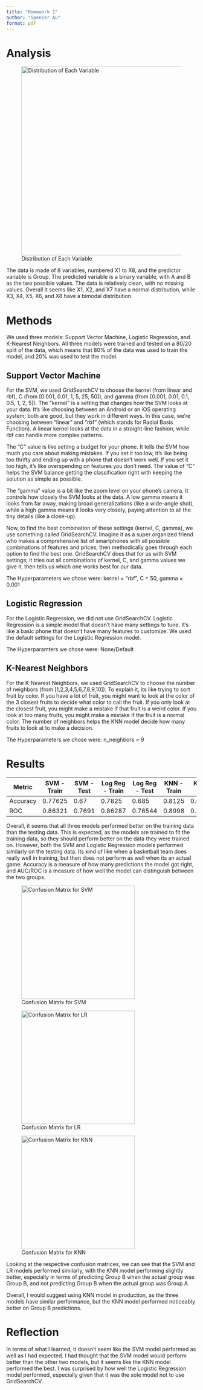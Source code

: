 ```yaml
---
title: "Homework 1"
author: "Spencer Au"
format: pdf
---
```



# Analysis 

![Distribution of Each Variable](eda_graph.png){width=500}

The data is made of 8 variables, numbered X1 to X8, and the predictor variable is Group. The predicted variable is a binary variable, with A and B as the two possible values. The data is relatively clean, with no missing values. Overall it seems like X1, X2, and X7 have a normal distribution, while X3, X4, X5, X6, and X8 have a bimodal distribution.

# Methods

We used three models: Support Vector Machine, Logistic Regression, and K-Nearest Neighbors. All three models were trained and tested on a 80/20 split of the data, which means that 80% of the data was used to train the model, and 20% was used to test the model. 

## Support Vector Machine
For the SVM, we used GridSearchCV to choose the kernel (from linear and rbf), C (from [0.001, 0.01, 1, 5, 25, 50]), and gamma (from [0.001, 0.01, 0.1, 0.5, 1, 2, 5]).
The "kernel" is a setting that changes how the SVM looks at your data. It's like choosing between an Android or an iOS operating system; both are good, but they work in different ways. In this case, we're choosing between "linear" and "rbf" (which stands for Radial Basis Function). A linear kernel looks at the data in a straight-line fashion, while rbf can handle more complex patterns.

The "C" value is like setting a budget for your phone. It tells the SVM how much you care about making mistakes. If you set it too low, it's like being too thrifty and ending up with a phone that doesn't work well. If you set it too high, it's like overspending on features you don't need. The value of "C" helps the SVM balance getting the classification right with keeping the solution as simple as possible.

The "gamma" value is a bit like the zoom level on your phone's camera. It controls how closely the SVM looks at the data. A low gamma means it looks from far away, making broad generalizations (like a wide-angle shot), while a high gamma means it looks very closely, paying attention to all the tiny details (like a close-up).

Now, to find the best combination of these settings (kernel, C, gamma), we use something called GridSearchCV. Imagine it as a super organized friend who makes a comprehensive list of smartphones with all possible combinations of features and prices, then methodically goes through each option to find the best one. GridSearchCV does that for us with SVM settings; it tries out all combinations of kernel, C, and gamma values we give it, then tells us which one works best for our data. 

The Hyperparameters we chose were:  kernel = "rbf", C = 50, gamma = 0.001

## Logistic Regression
For the Logistic Regression, we did not use GridSearchCV. Logistic Regression is a simple model that doesn't have many settings to tune. It's like a basic phone that doesn't have many features to customize. We used the default settings for the Logistic Regression model.

The Hyperparamters we chose were: None/Default

## K-Nearest Neighbors
For the K-Nearest Neighbors, we used GridSearchCV to choose the number of neighbors (from [1,2,3,4,5,6,7,8,9,10]). To explain it, its like trying to sort fruit by color. If you have a lot of fruit, you might want to look at the color of the 3 closest fruits to decide what color to call the fruit. If you only look at the closest fruit, you might make a mistake if that fruit is a weird color. If you look at too many fruits, you might make a mistake if the fruit is a normal color. The number of neighbors helps the KNN model decide how many fruits to look at to make a decision. 

The Hyperparameters we chose were: n_neighbors = 9

# Results

| Metric   | SVM - Train | SVM - Test | Log Reg - Train | Log Reg - Test | KNN - Train | KNN - Test |
|----------|-------------|------------|-----------------|----------------|-------------|------------|
| Accuracy | 0.77625     | 0.67       | 0.7825          | 0.685          | 0.8125      | 0.68       |
| ROC      | 0.86321     | 0.7691     | 0.86287         | 0.76544        | 0.8998      | 0.72871    |

Overall, it seems that all three models performed better on the training data than the testing data. This is expected, as the models are trained to fit the training data, so they should perform better on the data they were trained on. However, both the SVM and Logistic Regression models performed similarly on the testing data. Its kind of like when a basketball team does really well in training, but then does not perform as well when its an actual game. Accuracy is a measure of how many predictions the model got right, and AUC/ROC is a measure of how well the model can distinguish between the two groups. 


![Confusion Matrix for SVM](svm_matrix.png){width=300}

![Confusion Matrix for LR](lr_matrix.png){width=300}

![Confusion Matrix for KNN](knn_matrix.png){width=300}

Looking at the respective confusion matrices, we can see that the SVM and LR models performed similarly, with the KNN model performing slightly better, especially in terms of predicting Group B when the actual group was Group B, and not predicting Group B when the actual group was Group A.

Overall, I would suggest using KNN model in production, as the three models have similar performance, but the KNN model performed noticeably better on Group B predictions.


# Reflection

In terms of what I learned, it doesn't seem like the SVM model performed as well as I had expected. I had thought that the SVM model would perform better than the other two models, but it seems like the KNN model performed the best. I was surprised by how well the Logistic Regression model performed, especially given that it was the sole model not to use GridSearchCV. 



